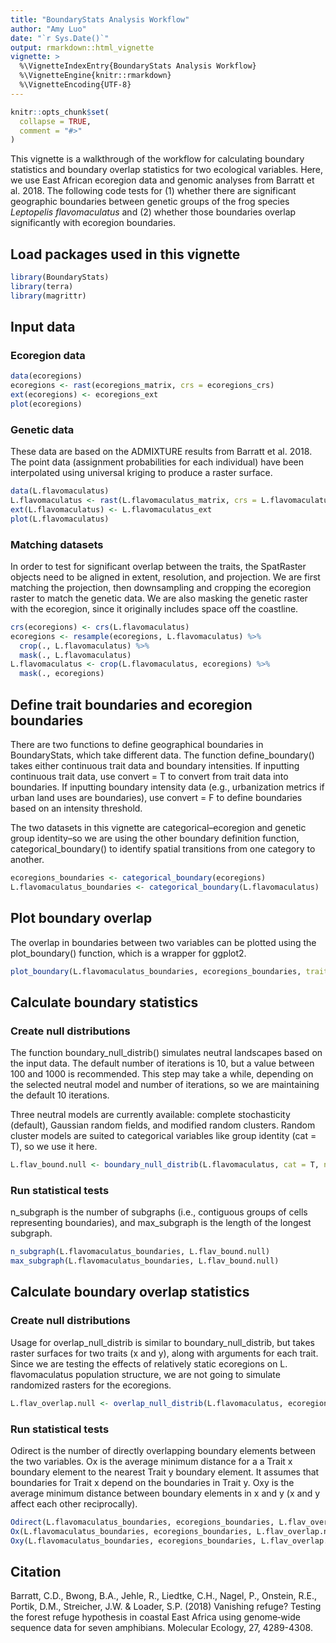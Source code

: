 ```yaml
---
title: "BoundaryStats Analysis Workflow"
author: "Amy Luo"
date: "`r Sys.Date()`"
output: rmarkdown::html_vignette
vignette: >
  %\VignetteIndexEntry{BoundaryStats Analysis Workflow}
  %\VignetteEngine{knitr::rmarkdown}
  %\VignetteEncoding{UTF-8}
---
```


```r
knitr::opts_chunk$set(
  collapse = TRUE,
  comment = "#>"
)
```

This vignette is a walkthrough of the workflow for calculating boundary statistics and boundary overlap statistics for two ecological variables. Here, we use East African ecoregion data and genomic analyses from Barratt et al. 2018. The following code tests for (1) whether there are significant geographic boundaries between genetic groups of the frog species *Leptopelis flavomaculatus* and (2) whether those boundaries overlap significantly with ecoregion boundaries.

## Load packages used in this vignette
```r
library(BoundaryStats)
library(terra)
library(magrittr)
```

## Input data
### Ecoregion data
``` r
data(ecoregions)
ecoregions <- rast(ecoregions_matrix, crs = ecoregions_crs)
ext(ecoregions) <- ecoregions_ext
plot(ecoregions)
```

### Genetic data

These data are based on the ADMIXTURE results from Barratt et al. 2018. The point data (assignment probabilities for each individual) have been interpolated using universal kriging to produce a raster surface.

```r
data(L.flavomaculatus)
L.flavomaculatus <- rast(L.flavomaculatus_matrix, crs = L.flavomaculatus_crs)
ext(L.flavomaculatus) <- L.flavomaculatus_ext
plot(L.flavomaculatus)
```

### Matching datasets

In order to test for significant overlap between the traits, the SpatRaster objects need to be aligned in extent, resolution, and projection. We are first matching the projection, then downsampling and cropping the ecoregion raster to match the genetic data. We are also masking the genetic raster with the ecoregion, since it originally includes space off the coastline.

```r
crs(ecoregions) <- crs(L.flavomaculatus)
ecoregions <- resample(ecoregions, L.flavomaculatus) %>%
  crop(., L.flavomaculatus) %>%
  mask(., L.flavomaculatus)
L.flavomaculatus <- crop(L.flavomaculatus, ecoregions) %>%
  mask(., ecoregions)
```

## Define trait boundaries and ecoregion boundaries

There are two functions to define geographical boundaries in BoundaryStats, which take different data. The function define_boundary() takes either continuous trait data and boundary intensities. If inputting continuous trait data, use convert = T to convert from trait data into boundaries. If inputting boundary intensity data (e.g., urbanization metrics if urban land uses are boundaries), use convert = F to define boundaries based on an intensity threshold.

The two datasets in this vignette are categorical--ecoregion and genetic group identity--so we are using the other boundary definition function, categorical_boundary() to identify spatial transitions from one category to another.

```r
ecoregions_boundaries <- categorical_boundary(ecoregions)
L.flavomaculatus_boundaries <- categorical_boundary(L.flavomaculatus)
```

## Plot boundary overlap

The overlap in boundaries between two variables can be plotted using the plot_boundary() function, which is a wrapper for ggplot2.

```r
plot_boundary(L.flavomaculatus_boundaries, ecoregions_boundaries, trait_names = c('A. delicatus genetic group', 'Ecoregion'))
```

## Calculate boundary statistics

### Create null distributions

The function boundary_null_distrib() simulates neutral landscapes based on the input data. The default number of iterations is 10, but a value between 100 and 1000 is recommended. This step may take a while, depending on the selected neutral model and number of iterations, so we are maintaining the default 10 iterations.

Three neutral models are currently available: complete stochasticity (default), Gaussian random fields, and modified random clusters. Random cluster models are suited to categorical variables like group identity (cat = T), so we use it here.

```r
L.flav_bound.null <- boundary_null_distrib(L.flavomaculatus, cat = T, n_iterations = 10, model = 'random_cluster', p = 0.5, progress = F)
```

### Run statistical tests

n_subgraph is the number of subgraphs (i.e., contiguous groups of cells representing boundaries), and max_subgraph is the length of the longest subgraph.

```r
n_subgraph(L.flavomaculatus_boundaries, L.flav_bound.null)
max_subgraph(L.flavomaculatus_boundaries, L.flav_bound.null)
```

## Calculate boundary overlap statistics

### Create null distributions

Usage for overlap_null_distrib is similar to boundary_null_distrib, but takes raster surfaces for two traits (x and y), along with arguments for each trait. Since we are testing the effects of relatively static ecoregions on L. flavomaculatus population structure, we are not going to simulate randomized rasters for the ecoregions.

```r
L.flav_overlap.null <- overlap_null_distrib(L.flavomaculatus, ecoregions, rand_both = F, x_cat = T, n_iterations = 10, x_model = 'random_cluster', px = 0.5, progress = F)
```

### Run statistical tests

Odirect is the number of directly overlapping boundary elements between the two variables. Ox is the average minimum distance for a a Trait x boundary element to the nearest Trait y boundary element. It assumes that boundaries for Trait x depend on the boundaries in Trait y. Oxy is the average minimum distance between boundary elements in x and y (x and y affect each other reciprocally).

```r
Odirect(L.flavomaculatus_boundaries, ecoregions_boundaries, L.flav_overlap.null)
Ox(L.flavomaculatus_boundaries, ecoregions_boundaries, L.flav_overlap.null)
Oxy(L.flavomaculatus_boundaries, ecoregions_boundaries, L.flav_overlap.null)
```

## Citation
Barratt, C.D., Bwong, B.A., Jehle, R., Liedtke, C.H., Nagel, P., Onstein, R.E., Portik, D.M., Streicher, J.W. & Loader, S.P. (2018) Vanishing refuge? Testing the forest refuge hypothesis in coastal East Africa using genome‐wide sequence data for seven amphibians. Molecular Ecology, 27, 4289-4308.